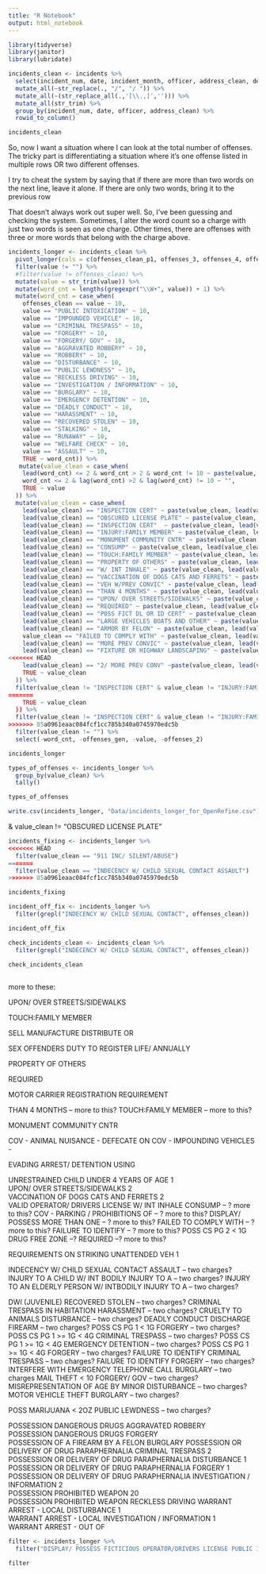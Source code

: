 ```yaml
---
title: "R Notebook"
output: html_notebook
---
```

```r
library(tidyverse)
library(janitor)
library(lubridate)
```


```r
incidents_clean <- incidents %>%
  select(incident_num, date, incident_month, officer, address_clean, desc_clean, starts_with("offense")) %>%
  mutate_all(~str_replace(., "/", "/ ")) %>%
  mutate_all(~(str_replace_all(.,'[\\.,]',''))) %>%
  mutate_all(str_trim) %>%
  group_by(incident_num, date, officer, address_clean) %>%
  rowid_to_column()

incidents_clean
```
So, now I want a situation where I can look at the total number of offenses. The tricky part is differentiating a situation where it's one offense listed in multiple rows OR two different offenses. 

I try to cheat the system by saying that if there are more than two words on the next line, leave it alone. If there are only two words, bring it to the previous row

That doesn't always work out super well. So, I've been guessing and checking the system. Sometimes, I alter the word count so a charge with just two words is seen as one charge. Other times, there are offenses with three or more words that belong with the charge above. 

```r
incidents_longer <- incidents_clean %>%
  pivot_longer(cols = c(offenses_clean_p1, offenses_3, offenses_4, offenses_5, offenses_6, offenses_7, offenses_8), names_to = "offenses_gen") %>%
  filter(value != "") %>%
  #filter(value != offenses_clean) %>%
  mutate(value = str_trim(value)) %>%
  mutate(word_cnt = lengths(gregexpr("\\W+", value)) + 1) %>%
  mutate(word_cnt = case_when(
    offenses_clean == value ~ 10,
    value == "PUBLIC INTOXICATION" ~ 10, 
    value == "IMPOUNDED VEHICLE" ~ 10, 
    value == "CRIMINAL TRESPASS" ~ 10, 
    value == "FORGERY" ~ 10, 
    value == "FORGERY/ GOV" ~ 10, 
    value == "AGGRAVATED ROBBERY" ~ 10, 
    value == "ROBBERY" ~ 10, 
    value == "DISTURBANCE" ~ 10, 
    value == "PUBLIC LEWDNESS" ~ 10, 
    value == "RECKLESS DRIVING" ~ 10, 
    value == "INVESTIGATION / INFORMATION" ~ 10, 
    value == "BURGLARY" ~ 10, 
    value == "EMERGENCY DETENTION" ~ 10, 
    value == "DEADLY CONDUCT" ~ 10, 
    value == "HARASSMENT" ~ 10, 
    value == "RECOVERED STOLEN" ~ 10, 
    value == "STALKING" ~ 10, 
    value == "RUNAWAY" ~ 10, 
    value == "WELFARE CHECK" ~ 10, 
    value == "ASSAULT" ~ 10, 
    TRUE ~ word_cnt)) %>%
   mutate(value_clean = case_when(
    lead(word_cnt) <= 2 & word_cnt > 2 & word_cnt != 10 ~ paste(value, lead(value)),
    word_cnt <= 2 & lag(word_cnt) >2 & lag(word_cnt) != 10 ~ "",
    TRUE ~ value
  )) %>%
  mutate(value_clean = case_when(
    lead(value_clean) == "INSPECTION CERT" ~ paste(value_clean, lead(value_clean)), 
    lead(value_clean) == "OBSCURED LICENSE PLATE" ~ paste(value_clean, lead(value_clean)),
    lead(value_clean) == "INSPECTION CERT"  ~ paste(value_clean, lead(value_clean)), 
    lead(value_clean) == "INJURY:FAMILY MEMBER" ~ paste(value_clean, lead(value_clean)), 
    lead(value_clean) == "MONUMENT COMMUNITY CNTR" ~ paste(value_clean, lead(value_clean)),
    lead(value_clean) == "CONSUMP" ~ paste(value_clean, lead(value_clean)),
    lead(value_clean) == "TOUCH:FAMILY MEMBER" ~ paste(value_clean, lead(value_clean)),
    lead(value_clean) == "PROPERTY OF OTHERS" ~ paste(value_clean, lead(value_clean)),
    lead(value_clean) == "W/ INT INHALE" ~ paste(value_clean, lead(value_clean)),
    lead(value_clean) == "VACCINATION OF DOGS CATS AND FERRETS" ~ paste(value_clean, lead(value_clean)),
    lead(value_clean) == "VEH W/PREV CONVIC" ~ paste(value_clean, lead(value_clean)),
    lead(value_clean) == "THAN 4 MONTHS" ~ paste(value_clean, lead(value_clean)),
    lead(value_clean) == "UPON/ OVER STREETS/SIDEWALKS" ~ paste(value_clean, lead(value_clean)),
    lead(value_clean) == "REQUIRED" ~ paste(value_clean, lead(value_clean)),
    lead(value_clean) == "POSS FICT DL OR ID CERT" ~ paste(value_clean, lead(value_clean)),
    lead(value_clean) == "LARGE VEHICLES BOATS AND OTHER" ~ paste(value_clean, lead(value_clean)),
    lead(value_clean) == "ARMOR BY FELON" ~ paste(value_clean, lead(value_clean)),
    value_clean == "FAILED TO COMPLY WITH" ~ paste(value_clean, lead(value_clean)),
    lead(value_clean) == "MORE PREV CONVIC" ~ paste(value_clean, lead(value_clean)),
    lead(value_clean) == "FIXTURE OR HIGHWAY LANDSCAPING" ~ paste(value_clean, lead(value_clean)),
<<<<<<< HEAD
    lead(value_clean) == "2/ MORE PREV CONV" ~paste(value_clean, lead(value_clean)),
    TRUE ~ value_clean
  )) %>%
  filter(value_clean != "INSPECTION CERT" & value_clean != "INJURY:FAMILY MEMBER" & value_clean != "MONUMENT COMMUNITY CNTR" & value_clean != "CONSUMP" & value_clean != "TOUCH:FAMILY MEMBER" & value_clean != "PROPERTY OF OTHERS" & value_clean != "W/ INT INHALE" & value_clean != "VACCINATION OF DOGS CATS AND FERRETS" & value_clean != "VEH W/PREV CONVIC" & value_clean != "THAN 4 MONTHS" & value_clean != "UPON/ OVER STREETS/SIDEWALKS" & value_clean != "REQUIRED" & value_clean != "POSS FICT DL OR ID CERT" & value_clean != "OBSCURED LICENSE PLATE", value_clean != "ARMOR BY FELON", value_clean != "REQUIREMENTS ON STRIKING UNATTENDED VEH", value_clean != "FIXTURE OR HIGHWAY LANDSCAPING", value_clean !=  "2/ MORE PREV CONV") %>%
=======
    TRUE ~ value_clean
  )) %>%
  filter(value_clean != "INSPECTION CERT" & value_clean != "INJURY:FAMILY MEMBER" & value_clean != "MONUMENT COMMUNITY CNTR" & value_clean != "CONSUMP" & value_clean != "TOUCH:FAMILY MEMBER" & value_clean != "PROPERTY OF OTHERS" & value_clean != "W/ INT INHALE" & value_clean != "VACCINATION OF DOGS CATS AND FERRETS" & value_clean != "VEH W/PREV CONVIC" & value_clean != "THAN 4 MONTHS" & value_clean != "UPON/ OVER STREETS/SIDEWALKS" & value_clean != "REQUIRED" & value_clean != "POSS FICT DL OR ID CERT" & value_clean != "OBSCURED LICENSE PLATE", value_clean != "ARMOR BY FELON", value_clean != "REQUIREMENTS ON STRIKING UNATTENDED VEH", value_clean != "FIXTURE OR HIGHWAY LANDSCAPING") %>%
>>>>>>> 85a0961eaac084fcf1cc785b340a0745970edc5b
  filter(value_clean != "") %>%
  select(-word_cnt, -offenses_gen, -value, -offenses_2)

incidents_longer

```
 

```r
types_of_offenses <- incidents_longer %>%
  group_by(value_clean) %>%
  tally()

types_of_offenses
```

```r
write.csv(incidents_longer, "Data/incidents_longer_for_OpenRefine.csv")
```


& value_clean != "OBSCURED LICENSE PLATE"

```r
incidents_fixing <- incidents_longer %>%
<<<<<<< HEAD
  filter(value_clean == "911 INC/ SILENT/ABUSE")
=======
  filter(value_clean == "INDECENCY W/ CHILD SEXUAL CONTACT ASSAULT")
>>>>>>> 85a0961eaac084fcf1cc785b340a0745970edc5b

incidents_fixing
```

```r
incident_off_fix <- incidents_longer %>%
  filter(grepl("INDECENCY W/ CHILD SEXUAL CONTACT", offenses_clean))

incident_off_fix
```


```r
check_incidents_clean <- incidents_clean %>%
  filter(grepl("INDECENCY W/ CHILD SEXUAL CONTACT", offenses_clean))

check_incidents_clean
  
```


more to these: 

UPON/ OVER STREETS/SIDEWALKS

TOUCH:FAMILY MEMBER

SELL MANUFACTURE DISTRIBUTE OR

SEX OFFENDERS DUTY TO REGISTER LIFE/ ANNUALLY

PROPERTY OF OTHERS

REQUIRED

MOTOR CARRIER REGISTRATION REQUIREMENT

THAN 4 MONTHS -- more to this?
TOUCH:FAMILY MEMBER -- more to this? 

MONUMENT COMMUNITY CNTR	

COV - ANIMAL NUISANCE - DEFECATE ON
COV - IMPOUNDING VEHICLES -

EVADING ARREST/ DETENTION USING


UNRESTRAINED CHILD UNDER 4 YEARS OF AGE	1			
UPON/ OVER STREETS/SIDEWALKS	2			
VACCINATION OF DOGS CATS AND FERRETS	2			
VALID OPERATOR/ DRIVERS LICENSE
W/ INT INHALE
CONSUMP -- ? more to this?
COV - PARKING / PROHIBITIONS OF -- ? more to this?
DISPLAY/ POSSESS MORE THAN ONE -- ? more to this?
FAILED TO COMPLY WITH -- ? more to this? 
FAILURE TO IDENTIFY -- ? more to this?
POSS CS PG 2 < 1G DRUG FREE ZONE --?
REQUIRED --? more to this? 

REQUIREMENTS ON STRIKING UNATTENDED VEH	1			




INDECENCY W/ CHILD SEXUAL CONTACT ASSAULT -- two charges? 
INJURY TO A CHILD W/ INT BODILY INJURY TO A -- two charges? 
INJURY TO AN ELDERLY PERSON W/ INTBODILY INJURY TO A -- two charges? 


DWI (JUVENILE) RECOVERED STOLEN -- two charges?
CRIMINAL TRESPASS IN HABITATION HARASSMENT -- two charges?
CRUELTY TO ANIMALS DISTURBANCE -- two charges?
DEADLY CONDUCT DISCHARGE FIREARM -- two charges?
POSS CS PG 1 < 1G FORGERY -- two charges?
POSS CS PG 1 >= 1G < 4G CRIMINAL TRESPASS -- two charges?
POSS CS PG 1 >= 1G < 4G EMERGENCY DETENTION	 -- two charges?
POSS CS PG 1 >= 1G < 4G FORGERY -- two charges? 
FAILURE TO IDENTIFY CRIMINAL TRESPASS -- two charges?
FAILURE TO IDENTIFY FORGERY -- two charges? 
INTERFERE WITH EMERGENCY TELEPHONE CALL BURGLARY -- two charges
MAIL THEFT < 10 FORGERY/ GOV -- two charges? 
MISREPRESENTATION OF AGE BY MINOR DISTURBANCE -- two charges?
MOTOR VEHICLE THEFT BURGLARY -- two charges?

POSS MARIJUANA < 2OZ PUBLIC LEWDNESS -- two charges?

POSSESSION DANGEROUS DRUGS AGGRAVATED ROBBERY			
POSSESSION DANGEROUS DRUGS FORGERY	
POSSESSION OF A FIREARM BY A FELON BURGLARY
POSSESSION OR DELIVERY OF DRUG PARAPHERNALIA CRIMINAL TRESPASS	2			
POSSESSION OR DELIVERY OF DRUG PARAPHERNALIA DISTURBANCE	1			
POSSESSION OR DELIVERY OF DRUG PARAPHERNALIA FORGERY	1			
POSSESSION OR DELIVERY OF DRUG PARAPHERNALIA INVESTIGATION / INFORMATION	2			
POSSESSION PROHIBITED WEAPON	20			
POSSESSION PROHIBITED WEAPON RECKLESS DRIVING
WARRANT ARREST - LOCAL DISTURBANCE	1			
WARRANT ARREST - LOCAL INVESTIGATION / INFORMATION	1			
WARRANT ARREST - OUT OF





```r
filter <- incidents_longer %>%
  filter("DISPLAY/ POSSESS FICTICIOUS OPERATOR/DRIVERS LICENSE PUBLIC INTOXICATION")

filter
```

